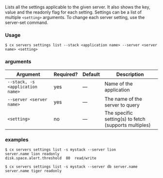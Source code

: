 Lists all the settings applicable to the given server. It also shows the key, value and the readonly flag for each setting. Settings can be a list of multiple `<setting>` arguments. To change each server setting, use the server-set command.

### Usage

```shell
$ cx servers settings list --stack <application name> --server <server name> <setting>
```

### arguments

| Argument | Required? | Default | Description |
|  ---  |  ---  |  ---  |  ---  |
| `--stack, -s <application name>` | yes | — | Name of the application |
| `--server <server name>` | yes | — | The name of the server to query |
| `<setting>` | no | — | The specific setting(s) to fetch (supports multiples) |

### examples

```shell
$ cx servers settings list -s mystack --server lion
server.name lion readonly
disk.space.alert.threshold  80  read/write

$ cx servers settings list -s mystack --server db server.name
server.name tiger readonly
```

